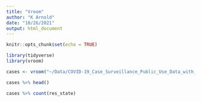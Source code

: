 ```yaml
---
title: "Vroom"
author: "K Arnold"
date: "10/26/2021"
output: html_document
---
```


```r
knitr::opts_chunk$set(echo = TRUE)
```

```r
library(tidyverse)
library(vroom)
```

```r
cases <- vroom("~/Data/COVID-19_Case_Surveillance_Public_Use_Data_with_Geography.csv")
```

```r
cases %>% head()
```

```r
cases %>% count(res_state)
```

